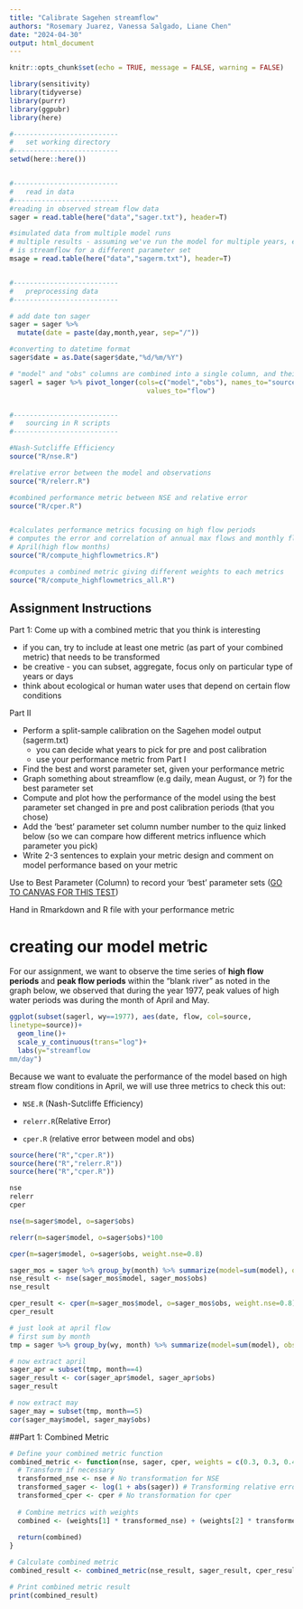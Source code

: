 ```yaml
---
title: "Calibrate Sagehen streamflow"
authors: "Rosemary Juarez, Vanessa Salgado, Liane Chen"
date: "2024-04-30"
output: html_document
---
```


```r
knitr::opts_chunk$set(echo = TRUE, message = FALSE, warning = FALSE)

library(sensitivity)
library(tidyverse)
library(purrr)
library(ggpubr)
library(here)
```

```r

#--------------------------
#   set working directory
#--------------------------
setwd(here::here())


#--------------------------
#   read in data
#--------------------------
#reading in observed stream flow data
sager = read.table(here("data","sager.txt"), header=T)

#simulated data from multiple model runs
# multiple results - assuming we've run the model for multiple years, each column
# is streamflow for a different parameter set
msage = read.table(here("data","sagerm.txt"), header=T)


#--------------------------
#   preprocessing data
#--------------------------

# add date ton sager
sager = sager %>%
  mutate(date = paste(day,month,year, sep="/"))

#converting to datetime format
sager$date = as.Date(sager$date,"%d/%m/%Y")

# "model" and "obs" columns are combined into a single column, and their corresponding values are placed in another column. 
sagerl = sager %>% pivot_longer(cols=c("model","obs"), names_to="source",
                                  values_to="flow")


#--------------------------
#   sourcing in R scripts
#--------------------------

#Nash-Sutcliffe Efficiency
source("R/nse.R")

#relative error between the model and observations
source("R/relerr.R")

#combined performance metric between NSE and relative error
source("R/cper.R")


#calculates performance metrics focusing on high flow periods
# computes the error and correlation of annual max flows and monthly flows during 
# April(high flow months)
source("R/compute_highflowmetrics.R")

#computes a combined metric giving different weights to each metrics
source("R/compute_highflowmetrics_all.R")

```

## Assignment Instructions

Part 1: Come up with a combined metric that you think is interesting

-   if you can, try to include at least one metric (as part of your combined metric) that needs to be transformed
-   be creative - you can subset, aggregate, focus only on particular type of years or days
-   think about ecological or human water uses that depend on certain flow conditions

Part II

-   Perform a split-sample calibration on the Sagehen model output (sagerm.txt)
    -   you can decide what years to pick for pre and post calibration
    -   use your performance metric from Part I
-   Find the best and worst parameter set, given your performance metric
-   Graph something about streamflow (e.g daily, mean August, or ?) for the best parameter set
-   Compute and plot how the performance of the model using the best parameter set changed in pre and post calibration periods (that you chose)
-   Add the 'best' parameter set column number number to the quiz linked below (so we can compare how different metrics influence which parameter you pick)
-   Write 2-3 sentences to explain your metric design and comment on model performance based on your metric

Use to Best Parameter (Column) to record your 'best' parameter sets ([GO TO CANVAS FOR THIS TEST](https://ucsb.instructure.com/courses/19594/assignments/240440))

Hand in Rmarkdown and R file with your performance metric

# creating our model metric

For our assignment, we want to observe the time series of **high flow periods** and **peak flow periods** within the "blank river" as noted in the graph below, we observed that during the year 1977, peak values of high water periods was during the month of April and May.

```r
ggplot(subset(sagerl, wy==1977), aes(date, flow, col=source,
linetype=source))+
  geom_line()+
  scale_y_continuous(trans="log")+
  labs(y="streamflow
mm/day")
```

Because we want to evaluate the performance of the model based on high stream flow conditions in April, we will use three metrics to check this out:

-   `NSE.R` (Nash-Sutcliffe Efficiency)

-    `relerr.R`(Relative Error)

-    `cper.R` (relative error between model and obs)

```r
source(here("R","cper.R")) 
source(here("R","relerr.R"))
source(here("R","cper.R")) 

nse
relerr
cper
```

```r
nse(m=sager$model, o=sager$obs)
```

```r
relerr(m=sager$model, o=sager$obs)*100
```

```r
cper(m=sager$model, o=sager$obs, weight.nse=0.8)
```

```r
sager_mos = sager %>% group_by(month) %>% summarize(model=sum(model), obs=sum(obs))
nse_result <- nse(sager_mos$model, sager_mos$obs)
nse_result
```

```r
cper_result <- cper(m=sager_mos$model, o=sager_mos$obs, weight.nse=0.8)
cper_result
```

```r
# just look at april flow
# first sum by month
tmp = sager %>% group_by(wy, month) %>% summarize(model=sum(model), obs=sum(obs))

# now extract april
sager_apr = subset(tmp, month==4)
sager_result <- cor(sager_apr$model, sager_apr$obs)
sager_result

```

```r
# now extract may
sager_may = subset(tmp, month==5)
cor(sager_may$model, sager_may$obs)
```

##Part 1: Combined Metric
```r
# Define your combined metric function
combined_metric <- function(nse, sager, cper, weights = c(0.3, 0.3, 0.4)) {
  # Transform if necessary
  transformed_nse <- nse # No transformation for NSE
  transformed_sager <- log(1 + abs(sager)) # Transforming relative error
  transformed_cper <- cper # No transformation for cper
  
  # Combine metrics with weights
  combined <- (weights[1] * transformed_nse) + (weights[2] * transformed_sager) + (weights[3] * transformed_cper)
  
  return(combined)
}

# Calculate combined metric
combined_result <- combined_metric(nse_result, sager_result, cper_result)

# Print combined metric result
print(combined_result)

```


